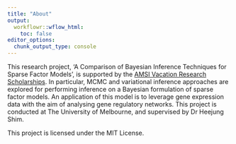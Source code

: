 ```yaml
---
title: "About"
output:
  workflowr::wflow_html:
    toc: false
editor_options:
  chunk_output_type: console
---
```


This research project, 'A Comparison of Bayesian Inference Techniques for Sparse Factor Models', is supported by the [AMSI Vacation Research Scholarships](https://vrs.amsi.org.au/). In particular, MCMC and variational inference approaches are explored for performing inference on a Bayesian formulation of sparse factor models. An application of this model is to leverage gene expression data with the aim of analysing gene regulatory networks. This project is conducted at The University of Melbourne, and supervised by Dr Heejung Shim.

This project is licensed under the MIT License.
